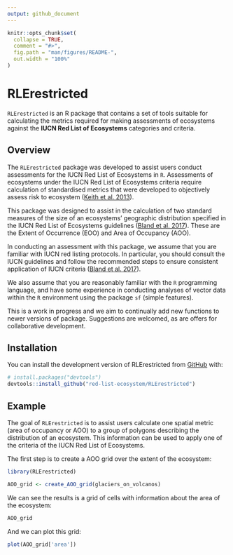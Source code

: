 ```yaml
---
output: github_document
---
```


<!-- README.md is generated from README.Rmd. Please edit that file -->

```r
knitr::opts_chunk$set(
  collapse = TRUE,
  comment = "#>",
  fig.path = "man/figures/README-",
  out.width = "100%"
)
```

# RLErestricted

<!-- badges: start -->
<!-- badges: end -->

`RLErestricted` is an R package that contains a set of tools suitable for calculating
the metrics required for making assessments of ecosystems against the **IUCN Red List of Ecosystems**
categories and criteria.

## Overview

The `RLErestricted` package was developed to assist users conduct assessments for the
IUCN Red List of Ecosystems in `R`. Assessments of ecosystems under the IUCN Red List of Ecosystems criteria require calculation of standardised metrics that were developed to objectively assess risk to ecosystem ([Keith et al. 2013](https://journals.plos.org/plosone/article?id=10.1371/journal.pone.0062111)).

This package was designed to assist in the calculation of two standard measures of the size of an 
ecosystems' geographic distribution specified in the IUCN Red List of Ecosystems
guidelines ([Bland et al. 2017](https://doi.org/10.2305/IUCN.CH.2016.RLE.3.en)).
These are the Extent of Occurrence (EOO) and Area of Occupancy (AOO). 

In conducting an assessment with this package, we assume that you are familiar 
with IUCN red listing protocols. In particular, you should consult the IUCN 
guidelines and follow the recommended steps to ensure consistent application of IUCN criteria ([Bland et al. 2017](https://doi.org/10.2305/IUCN.CH.2016.RLE.3.en)).

We also assume that you are reasonably familiar with the `R` programming
language, and have some experience in conducting analyses of vector 
data within the `R` environment using the package `sf` (simple features). 

This is a work in progress and we aim to continually add new functions
to newer versions of package. Suggestions are welcomed, as are offers for
collaborative development.

## Installation

You can install the development version of RLErestricted from [GitHub](https://github.com/) with:

``` r
# install.packages("devtools")
devtools::install_github("red-list-ecosystem/RLErestricted")
```

## Example

The goal of `RLErestricted` is to assist users calculate one spatial metric (area of occupancy or AOO) to a group of polygons describing the distribution of an ecosystem. This information can be used to apply one of the criteria of the IUCN Red List of Ecosystems.

The first step is to create a AOO grid over the extent of the ecosystem:

```r
library(RLErestricted)

AOO_grid <- create_AOO_grid(glaciers_on_volcanos)
```

We can see the results is a grid of cells with information about the area of the ecosystem:

```r
AOO_grid
```

And we can plot this grid:

```r
plot(AOO_grid['area'])
```

